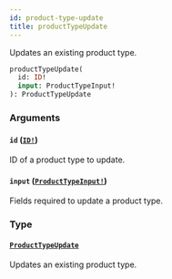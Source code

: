 ```yaml
---
id: product-type-update
title: productTypeUpdate
---
```


Updates an existing product type.

```graphql
productTypeUpdate(
  id: ID!
  input: ProductTypeInput!
): ProductTypeUpdate

```

### Arguments

#### `id` ([`ID!`](/docs/developer/api-reference/scalars/id))

ID of a product type to update.

#### `input` ([`ProductTypeInput!`](/docs/developer/api-reference/inputs/product-type-input))

Fields required to update a product type.

### Type

#### [`ProductTypeUpdate`](/docs/developer/api-reference/objects/product-type-update)

Updates an existing product type.

